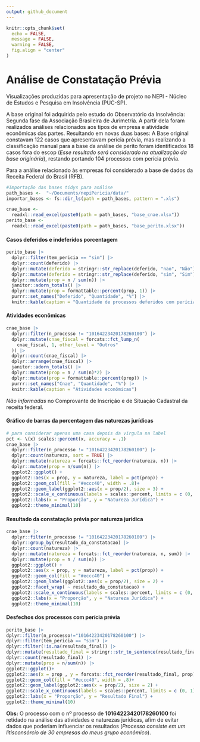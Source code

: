 ```yaml
---
output: github_document
---
```


<!-- README.md is generated from README.Rmd. Please edit that file -->

```r
knitr::opts_chunk$set(
  echo = FALSE, 
  message = FALSE, 
  warning = FALSE,
  fig.align = "center"
)
```

# Análise de Constatação Prévia 

Visualizações produzidas para apresentação de projeto no NEPI - Núcleo de Estudos e Pesquisa em Insolvência (PUC-SP). 

A base original foi adquirida pelo estudo do Observatório da Insolvência: Segunda fase da Associação Brasileira de Jurimetria. A partir dela foram realizados análises relacionados aos tipos de empresa e atividade econômicas das partes.
Resultando em novas duas bases:
A Base original constavam 122 casos que apresentavam perícia prévia, mas realizando a classificação manual para a base da análise de perito foram identificados 18 casos fora do escop (*Esse resultado será considerado na atualização da base originária*), restando portando 104 processos com perícia prévia. 

Para a análise relacionado às empresas foi considerado a base de dados da Receita Federal do Brasil (RFB). 


```r
#Importação das bases tidys para análise 
path_bases <-  "~/Documents/nepiPericia/data/"
importar_bases <- fs::dir_ls(path = path_bases, pattern = ".xls")

cnae_base <-
  readxl::read_excel(paste0(path = path_bases, "base_cnae.xlsx"))
perito_base <-
  readxl::read_excel(paste0(path = path_bases, "base_perito.xlsx"))

```
#### Casos deferidos e indeferidos porcentagem 
```r
perito_base |>
  dplyr::filter(tem_pericia == "sim") |>
  dplyr::count(deferido) |>
  dplyr::mutate(deferido = stringr::str_replace(deferido, "nao", "Não")) |>
  dplyr::mutate(deferido = stringr::str_replace(deferido, "sim", "Sim")) |>
  dplyr::mutate(prop = n / sum(n)) |>
  janitor::adorn_totals() |>
  dplyr::mutate(prop = formattable::percent(prop, 1)) |>
  purrr::set_names("Deferido", "Quantidade", "%") |>
  knitr::kable(caption = "Quantidade de processos deferidos com perícia prévia")
```

#### Atividades econômicas 

```r
cnae_base |>
  dplyr::filter(n_processo != "10164223420178260100") |>
  dplyr::mutate(cnae_fiscal = forcats::fct_lump_n(
    cnae_fiscal, 1, other_level = "Outros"
  )) |>  
  dplyr::count(cnae_fiscal) |>
  dplyr::arrange(cnae_fiscal) |>
  janitor::adorn_totals() |>
  dplyr::mutate(prop = n / sum(n)*2) |>
  dplyr::mutate(prop = formattable::percent(prop)) |>
  purrr::set_names("Cnae", "Quantidade", "%") |>
  knitr::kable(caption = "Atividades econômicas")
```
*Não informadas* no Comprovante de Inscrição e de Situação Cadastral da receita federal. 

#### Gráfico de barras da porcentagem das naturezas jurídicas 

```r
# para considerar apenas uma casa depois da virgula na label
pct <- \(x) scales::percent(x, accuracy = .1)
cnae_base |>
  dplyr::filter(n_processo != "10164223420178260100") |>
  dplyr::count(natureza, sort = TRUE) |> 
  dplyr::mutate(natureza = forcats::fct_reorder(natureza, n)) |> 
  dplyr::mutate(prop = n/sum(n)) |> 
  ggplot2::ggplot() +
  ggplot2::aes(x = prop, y = natureza, label = pct(prop)) +
  ggplot2::geom_col(fill = "#eccc40", width = .8)+
  ggplot2::geom_label(ggplot2::aes(x = prop/2), size = 3) +
  ggplot2::scale_x_continuous(labels = scales::percent, limits = c (0, 1)) +
  ggplot2::labs(x = "Proporção", y = "Natureza Jurídica") +
  ggplot2::theme_minimal(10)
```


#### Resultado da constatação prévia por natureza jurídica

```r
cnae_base |>
  dplyr::filter(n_processo != "10164223420178260100") |>
  dplyr::group_by(resultado_da_constatacao) |>
  dplyr::count(natureza) |>
  dplyr::mutate(natureza = forcats::fct_reorder(natureza, n, sum)) |> 
  dplyr::mutate(prop = n / sum(n)) |>
  ggplot2::ggplot() +
  ggplot2::aes(x = prop, y = natureza, label = pct(prop)) +
  ggplot2::geom_col(fill = "#eccc40") +
  ggplot2::geom_label(ggplot2::aes(x = prop/2), size = 2) +
  ggplot2::facet_wrap( ~ resultado_da_constatacao) +
  ggplot2::scale_x_continuous(labels = scales::percent, limits = c (0, 1)) +
  ggplot2::labs(x = "Proporção", y = "Natureza Jurídica") +
  ggplot2::theme_minimal(10)
```



#### Desfechos dos processos com perícia prévia 

```r
perito_base |> 
dplyr::filter(n_processo!="10164223420178260100") |> 
dplyr::filter(tem_pericia == "sim") |> 
dplyr::filter(!is.na(resultado_final)) |> 
dplyr::mutate(resultado_final = stringr::str_to_sentence(resultado_final)) |> 
dplyr::count(resultado_final) |> 
dplyr::mutate(prop = n/sum(n)) |>
ggplot2::ggplot()+
ggplot2::aes(x = prop , y = forcats::fct_reorder(resultado_final, prop),  label = pct(prop)) +
ggplot2::geom_col(fill = "#eccc40", width = .8)+
ggplot2::geom_label(ggplot2::aes(x = prop/2), size = 2) +
ggplot2::scale_x_continuous(labels = scales::percent, limits = c (0, 1))+
ggplot2::labs(x = "Proporção", y = "Resultado Final") +
ggplot2::theme_minimal(10)
```





__Obs:__ O processo com o nº processo de __10164223420178260100__ foi retidado na análise das atividades e naturezas jurídicas, afim de evitar dados que poderiam influenciar os resultados (*Processo consiste em um litisconsórcio de 30 empresas do meus grupo econômico*).


